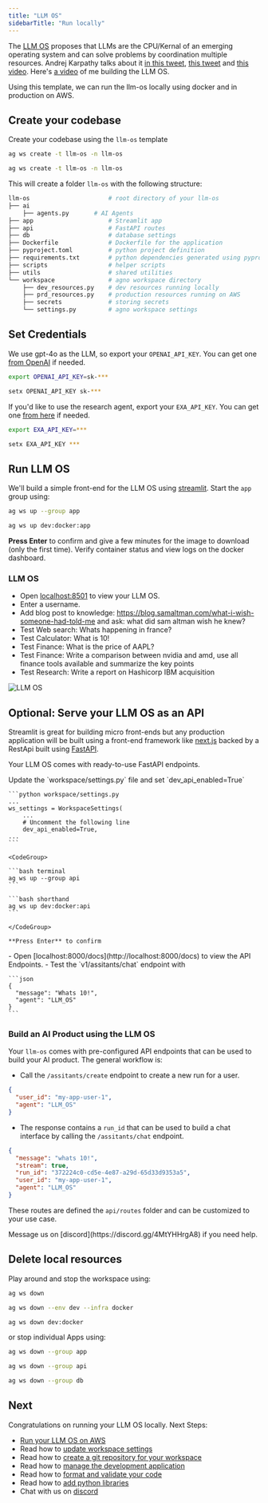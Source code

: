 ```yaml
---
title: "LLM OS"
sidebarTitle: "Run locally"
---
```


The [LLM OS](https://x.com/karpathy/status/1723140519554105733) proposes that LLMs are the CPU/Kernal of an emerging operating system and can solve problems by coordination multiple resources. Andrej Karpathy talks about it [in this tweet](https://twitter.com/karpathy/status/1723140519554105733), [this tweet](https://twitter.com/karpathy/status/1707437820045062561) and [this video](https://youtu.be/zjkBMFhNj_g?t=2535). Here's [a video](https://x.com/ashpreetbedi/status/1790109321939829139) of me building the LLM OS.

Using this template, we can run the llm-os locally using docker and in production on AWS.

<Snippet file="setup.mdx" />

## Create your codebase

Create your codebase using the `llm-os` template

<CodeGroup>

```bash Mac
ag ws create -t llm-os -n llm-os
```

```bash Windows
ag ws create -t llm-os -n llm-os
```

</CodeGroup>

This will create a folder `llm-os` with the following structure:

```bash
llm-os                      # root directory of your llm-os
├── ai
    ├── agents.py       # AI Agents
├── app                     # Streamlit app
├── api                     # FastAPI routes
├── db                      # database settings
├── Dockerfile              # Dockerfile for the application
├── pyproject.toml          # python project definition
├── requirements.txt        # python dependencies generated using pyproject.toml
├── scripts                 # helper scripts
├── utils                   # shared utilities
└── workspace               # agno workspace directory
    ├── dev_resources.py    # dev resources running locally
    ├── prd_resources.py    # production resources running on AWS
    ├── secrets             # storing secrets
    └── settings.py         # agno workspace settings
```

## Set Credentials

We use gpt-4o as the LLM, so export your `OPENAI_API_KEY`. You can get one [from OpenAI](https://platform.openai.com/account/api-keys) if needed.

<CodeGroup>

```bash Mac
export OPENAI_API_KEY=sk-***
```

```bash Windows
setx OPENAI_API_KEY sk-***
```

</CodeGroup>

If you'd like to use the research agent, export your `EXA_API_KEY`. You can get one [from here](https://dashboard.exa.ai/api-keys) if needed.

<CodeGroup>

```bash Mac
export EXA_API_KEY=***
```

```bash Windows
setx EXA_API_KEY ***
```

</CodeGroup>

## Run LLM OS

We'll build a simple front-end for the LLM OS using [streamlit](https://streamlit.io/). Start the `app` group using:

<CodeGroup>

```bash terminal
ag ws up --group app
```

```bash shorthand
ag ws up dev:docker:app
```

</CodeGroup>

**Press Enter** to confirm and give a few minutes for the image to download (only the first time). Verify container status and view logs on the docker dashboard.

### LLM OS

- Open [localhost:8501](http://localhost:8501) to view your LLM OS.
- Enter a username.
- Add blog post to knowledge: https://blog.samaltman.com/what-i-wish-someone-had-told-me and ask: what did sam altman wish he knew?
- Test Web search: Whats happening in france?
- Test Calculator: What is 10!
- Test Finance: What is the price of AAPL?
- Test Finance: Write a comparison between nvidia and amd, use all finance tools available and summarize the key points
- Test Research: Write a report on Hashicorp IBM acquisition

![LLM OS](/images/llm-os-streamlit-local.jpg)

## Optional: Serve your LLM OS as an API

Streamlit is great for building micro front-ends but any production application will be built using a front-end framework like [next.js](https://nextjs.org) backed by a RestApi built using [FastAPI](https://fastapi.tiangolo.com/).

Your LLM OS comes with ready-to-use FastAPI endpoints.

<Steps>
  <Step title="Enable FastAPI">
    Update the `workspace/settings.py` file and set `dev_api_enabled=True`

    ```python workspace/settings.py
    ...
    ws_settings = WorkspaceSettings(
        ...
        # Uncomment the following line
        dev_api_enabled=True,
    ...
    ```

  </Step>
  <Step title="Start FastAPI">

    <CodeGroup>

    ```bash terminal
    ag ws up --group api
    ```

    ```bash shorthand
    ag ws up dev:docker:api
    ```

    </CodeGroup>

    **Press Enter** to confirm

  </Step>
  <Step title="View API Endpoints">
    - Open [localhost:8000/docs](http://localhost:8000/docs) to view the API Endpoints.
    - Test the `v1/assitants/chat` endpoint with

    ```json
    {
      "message": "Whats 10!",
      "agent": "LLM_OS"
    }
    ```

  </Step>
</Steps>

### Build an AI Product using the LLM OS

Your `llm-os` comes with pre-configured API endpoints that can be used to build your AI product. The general workflow is:

- Call the `/assitants/create` endpoint to create a new run for a user.

```json
{
  "user_id": "my-app-user-1",
  "agent": "LLM_OS"
}
```

- The response contains a `run_id` that can be used to build a chat interface by calling the `/assitants/chat` endpoint.

```json
{
  "message": "whats 10!",
  "stream": true,
  "run_id": "372224c0-cd5e-4e87-a29d-65d33d9353a5",
  "user_id": "my-app-user-1",
  "agent": "LLM_OS"
}
```

These routes are defined the `api/routes` folder and can be customized to your use case.

<Tip>
  Message us on [discord](https://discord.gg/4MtYHHrgA8) if you need help.
</Tip>

## Delete local resources

Play around and stop the workspace using:

<CodeGroup>

```bash terminal
ag ws down
```

```bash full options
ag ws down --env dev --infra docker
```

```bash shorthand
ag ws down dev:docker
```

</CodeGroup>

or stop individual Apps using:

<CodeGroup>

```bash app
ag ws down --group app
```

```bash api
ag ws down --group api
```

```bash database
ag ws down --group db
```

</CodeGroup>

## Next

Congratulations on running your LLM OS locally. Next Steps:

- [Run your LLM OS on AWS](/templates/llm-os/run-aws)
- Read how to [update workspace settings](/templates/how-to/workspace-settings)
- Read how to [create a git repository for your workspace](/templates/how-to/git-repo)
- Read how to [manage the development application](/templates/how-to/development-app)
- Read how to [format and validate your code](/templates/how-to/format-and-validate)
- Read how to [add python libraries](/templates/how-to/install)
- Chat with us on [discord](https://discord.gg/4MtYHHrgA8)
